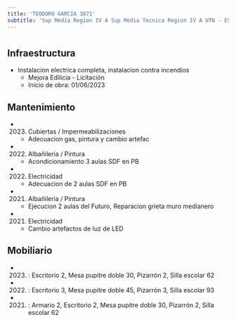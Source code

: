 ```yaml
---
title: 'TEODORO GARCIA 3871'
subtitle: 'Sup Media Region IV A Sup Media Tecnica Region IV A UTN - ESC. TEC. N° 32 GRAL. JOSE DE SAN MARTIN - CAIYJ CHACARITA - ESCUELA DE MAESTROS (ANEXO 08)'
---
```


#
## Infraestructura

* Instalacion electrica completa, instalacion contra incendios 
    + Mejora Edilicia - Licitación 
    + Inicio de obra: 01/06/2023 






## Mantenimiento

*  (2023) Cubiertas / Impermeabilizaciones 
    + Adecuacion gas, pintura y cambio artefac

*  (2022) Albañileria / Pintura 
    + Acondicionamiento 3 aulas SDF en PB

*  (2022) Electricidad 
    + Adecuacion de 2 aulas SDF en PB

*  (2021) Albañileria / Pintura 
    + Ejecucion 2 aulas del Futuro, Reparacion grieta muro medianero

*  (2021) Electricidad 
    + Cambio artefactos de luz de LED





## Mobiliario

*  (2023) : Escritorio 2, Mesa pupitre doble 30, Pizarrón 2, Silla escolar 62 

*  (2022) : Escritorio 3, Mesa pupitre doble 45, Pizarrón 3, Silla escolar 93 

*  (2021) : Armario 2, Escritorio 2, Mesa pupitre doble 30, Pizarrón 2, Silla escolar 62 



